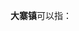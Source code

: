 '''大寨镇'''可以指：
{{PRC admin/disambig|14/07/24/104/000|51/19/23/203/000|53/06/22/102/000|53/09/22/107/000|61/04/03/101/000}}
{{disambig|cat=三字中国镇名消歧义}}